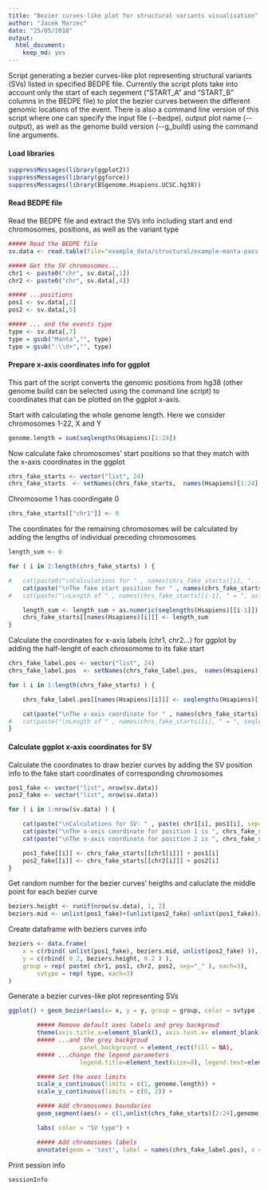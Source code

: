 ```yaml
---
title: "Bezier curves-like plot for structural variants visualisation"
author: "Jacek Marzec"
date: "25/05/2018"
output: 
  html_document:
    keep_md: yes
---
```


Script generating a bezier curves-like plot representing structural variants (SVs) listed in specified BEDPE file. Currently the script plots take into account only the start of each segement ("START_A" and "START_B" columns in the BEDPE file) to plot the bezier curves between the different genomic locations of the event.
There is also a command line version of this script where one can specify the input file (\--bedpe), output plot name (\--output), as well as the genome build version (\--g_build) using the command line arguments.


#### Load libraries

```r
suppressMessages(library(ggplot2))
suppressMessages(library(ggforce))
suppressMessages(library(BSgenome.Hsapiens.UCSC.hg38))
```

#### Read BEDPE file


Read the BEDPE file and extract the SVs info including start and end chromosomes, positions, as well as the variant type

```r

##### Read the BEDPE file
sv.data <- read.table(file="example_data/structural/example-manta-pass.bedpe", sep="\t", as.is=TRUE, header=TRUE, comment.char="")

##### Get the SV chromosomes...
chr1 <- paste0("chr", sv.data[,1])
chr2 <- paste0("chr", sv.data[,4])

##### ...positions
pos1 <- sv.data[,2]
pos2 <- sv.data[,5]

##### ... and the events type
type <- sv.data[,7]
type = gsub("Manta","", type)
type = gsub(":\\d+","", type)
```

#### Prepare x-axis coordinates info for ggplot

This part of the script converts the genomic positions from hg38 (other genome build can be selected using the command line script) to coordinates that can be plotted on the ggplot x-axis.

Start with calculating the whole genome length. Here we consider chromosomes 1-22, X and Y

```r
genome.length = sum(seqlengths(Hsapiens)[1:24])
```


Now calculate fake chromosomes' start positions so that they match with the x-axis coordinates in the ggplot

```r
chrs_fake_starts <- vector("list", 24)
chrs_fake_starts  <- setNames(chrs_fake_starts,  names(Hsapiens)[1:24] )
```

Chromosome 1 has coordingate 0

```r
chrs_fake_starts[["chr1"]] <- 0
```

The coordinates for the remaining chromosomes will be calculated by adding the lengths of individual preceding chromosomes

```r
length_sum <- 0

for ( i in 2:length(chrs_fake_starts) ) {

#	cat(paste0("\nCalculations for " , names(chrs_fake_starts)[i], "...", sep=""))
	cat(paste("\nThe fake start position for " , names(chrs_fake_starts)[i], " is ", length_sum + as.numeric(seqlengths(Hsapiens)[[i-1]]), sep=""))
#	cat(paste("\nLength of " , names(chrs_fake_starts)[i-1], " = ", as.numeric(seqlengths(Hsapiens)[[i-1]]), " and the sum of the preceding chromosomes = ", length_sum, ".\n\n", sep=""))

	length_sum <- length_sum + as.numeric(seqlengths(Hsapiens)[[i-1]])
	chrs_fake_starts[[names(Hsapiens)[i]]] <- length_sum
}
```

Calculate the coordinates for x-axis labels (chr1, chr2...) for ggplot by adding the half-lenght of each chrosomome to its fake start

```r
chrs_fake_label.pos <- vector("list", 24)
chrs_fake_label.pos  <- setNames(chrs_fake_label.pos,  names(Hsapiens)[1:24] )

for ( i in 1:length(chrs_fake_starts) ) {

	chrs_fake_label.pos[[names(Hsapiens)[i]]] <- seqlengths(Hsapiens)[[i]]/2 + chrs_fake_starts[[names(Hsapiens)[i]]]

	cat(paste("\nThe x-axis coordinate for " , names(chrs_fake_starts)[i], " label is ", chrs_fake_label.pos[[names(Hsapiens)[i]]], " = ",  seqlengths(Hsapiens)[[i]]/2, " (half-length) + ", chrs_fake_starts[[names(Hsapiens)[i]]]," (fake start)", sep=""))
#	cat(paste("\nLength of " , names(chrs_fake_starts)[i], " = ", seqlengths(Hsapiens)[[i]], " and the fake start of chromosome ", names(Hsapiens)[i], " = ", chrs_fake_starts[[names(Hsapiens)[i]]], ".\n\n", sep=""))
}
```

#### Calculate ggplot x-axis coordinates for SV

Calculate the coordinates to draw bezier curves by adding the SV position info to the fake start coordinates of corresponding chromosomes

```r
pos1_fake <- vector("list", nrow(sv.data))
pos2_fake <- vector("list", nrow(sv.data))

for ( i in 1:nrow(sv.data) ) {

	cat(paste("\nCalculations for SV: " , paste( chr1[i], pos1[i], sep=" " ), "-",  paste( chr2[i], pos2[i], sep=" " ), sep=""))
	cat(paste("\nThe x-axis coordinate for position 1 is ", chrs_fake_starts[[chr1[i]]] + pos1[i], " = ",  chrs_fake_starts[[chr1[i]]], " (the fake start of ", chr1[i],") + ", pos1[i], " (the real position 1)", sep=""))
	cat(paste("\nThe x-axis coordinate for position 2 is ", chrs_fake_starts[[chr2[i]]] + pos2[i], " = ",  chrs_fake_starts[[chr2[i]]], " (the fake start of ", chr2[i],") + ", pos2[i], " (the real position 2).\n", sep=""))

	pos1_fake[[i]] <- chrs_fake_starts[[chr1[i]]] + pos1[i]
	pos2_fake[[i]] <- chrs_fake_starts[[chr2[i]]] + pos2[i]
}
```

Get random number for the bezier curves' heigths and caluclate the middle point for each bezier curve

```r
beziers.height <- runif(nrow(sv.data), 1, 2)
beziers.mid <- unlist(pos1_fake)+(unlist(pos2_fake)-unlist(pos1_fake))/2
```

Create dataframe with beziers curves info
```r
beziers <- data.frame(
    x = c(rbind( unlist(pos1_fake), beziers.mid, unlist(pos2_fake) )),
    y = c(rbind( 0.2, beziers.height, 0.2 ) ),
    group = rep( paste( chr1, pos1, chr2, pos2, sep="_" ), each=3),
		svtype = rep( type, each=3)
)
```


Generate a bezier curves-like plot representing SVs

```r
ggplot() + geom_bezier(aes(x= x, y = y, group = group, color = svtype ), data = beziers, show.legend = TRUE, size = 0.4) +

		##### Remove default axes labels and grey backgroud
		theme(axis.title.x=element_blank(), axis.text.x= element_blank(), axis.ticks.x=element_blank(), axis.title.y=element_blank(), axis.text.y= element_blank(), axis.ticks.y=element_blank(),
		##### ...and the grey backgroud
					panel.background = element_rect(fill = NA),
		##### ...change the legend parameters
					legend.title=element_text(size=8), legend.text=element_text(size=7), legend.key.size = unit(0.7,"line"), legend.key= element_blank(), legend.position = c(0.97,0.7) ) +

		##### Set the axes limits
		scale_x_continuous(limits = c(1, genome.length)) +
		scale_y_continuous(limits = c(0, 2)) +

		##### Add chromosomes boundaries
		geom_segment(aes(x = c(1,unlist(chrs_fake_starts)[2:24],genome.length) , xend = c(1,unlist(chrs_fake_starts)[2:24],genome.length), y = 0, yend = 0.2), colour = 'grey', size = 0.2) +

		labs( color = "SV type") +

		##### Add chromosomes labels
		annotate(geom = 'text', label = names(chrs_fake_label.pos), x = unlist(chrs_fake_label.pos), y = 0.1, size = 2, angle = 45)
```

Print session info

```r
sessionInfo
```
